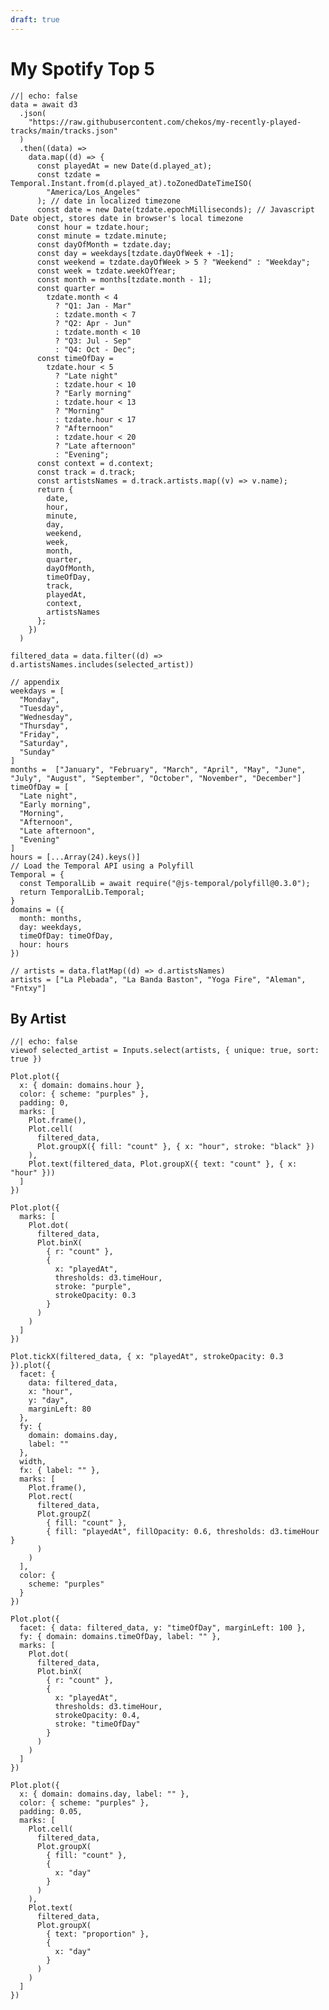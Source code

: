 ```yaml
---
draft: true
---
```

# My Spotify Top 5

```ojs
//| echo: false
data = await d3
  .json(
    "https://raw.githubusercontent.com/chekos/my-recently-played-tracks/main/tracks.json"
  )
  .then((data) =>
    data.map((d) => {
      const playedAt = new Date(d.played_at);
      const tzdate = Temporal.Instant.from(d.played_at).toZonedDateTimeISO(
        "America/Los_Angeles"
      ); // date in localized timezone
      const date = new Date(tzdate.epochMilliseconds); // Javascript Date object, stores date in browser's local timezone
      const hour = tzdate.hour;
      const minute = tzdate.minute;
      const dayOfMonth = tzdate.day;
      const day = weekdays[tzdate.dayOfWeek + -1];
      const weekend = tzdate.dayOfWeek > 5 ? "Weekend" : "Weekday";
      const week = tzdate.weekOfYear;
      const month = months[tzdate.month - 1];
      const quarter =
        tzdate.month < 4
          ? "Q1: Jan - Mar"
          : tzdate.month < 7
          ? "Q2: Apr - Jun"
          : tzdate.month < 10
          ? "Q3: Jul - Sep"
          : "Q4: Oct - Dec";
      const timeOfDay =
        tzdate.hour < 5
          ? "Late night"
          : tzdate.hour < 10
          ? "Early morning"
          : tzdate.hour < 13
          ? "Morning"
          : tzdate.hour < 17
          ? "Afternoon"
          : tzdate.hour < 20
          ? "Late afternoon"
          : "Evening";
      const context = d.context;
      const track = d.track;
      const artistsNames = d.track.artists.map((v) => v.name);
      return {
        date,
        hour,
        minute,
        day,
        weekend,
        week,
        month,
        quarter,
        dayOfMonth,
        timeOfDay,
        track,
        playedAt,
        context,
        artistsNames
      };
    })
  )
  
filtered_data = data.filter((d) => d.artistsNames.includes(selected_artist))

// appendix
weekdays = [
  "Monday",
  "Tuesday",
  "Wednesday",
  "Thursday",
  "Friday",
  "Saturday",
  "Sunday"
]
months =  ["January", "February", "March", "April", "May", "June", "July", "August", "September", "October", "November", "December"]
timeOfDay = [
  "Late night",
  "Early morning",
  "Morning",
  "Afternoon",
  "Late afternoon",
  "Evening"
]
hours = [...Array(24).keys()]
// Load the Temporal API using a Polyfill
Temporal = {
  const TemporalLib = await require("@js-temporal/polyfill@0.3.0");
  return TemporalLib.Temporal;
}
domains = ({
  month: months,
  day: weekdays,
  timeOfDay: timeOfDay,
  hour: hours
})

// artists = data.flatMap((d) => d.artistsNames)
artists = ["La Plebada", "La Banda Baston", "Yoga Fire", "Aleman", "Fntxy"]
```


## By Artist
```ojs
//| echo: false
viewof selected_artist = Inputs.select(artists, { unique: true, sort: true })
```

```ojs
Plot.plot({
  x: { domain: domains.hour },
  color: { scheme: "purples" },
  padding: 0,
  marks: [
    Plot.frame(),
    Plot.cell(
      filtered_data,
      Plot.groupX({ fill: "count" }, { x: "hour", stroke: "black" })
    ),
    Plot.text(filtered_data, Plot.groupX({ text: "count" }, { x: "hour" }))
  ]
})
```


```ojs
Plot.plot({
  marks: [
    Plot.dot(
      filtered_data,
      Plot.binX(
        { r: "count" },
        {
          x: "playedAt",
          thresholds: d3.timeHour,
          stroke: "purple",
          strokeOpacity: 0.3
        }
      )
    )
  ]
})
```


```ojs
Plot.tickX(filtered_data, { x: "playedAt", strokeOpacity: 0.3 }).plot({
  facet: {
    data: filtered_data,
    x: "hour",
    y: "day",
    marginLeft: 80
  },
  fy: {
    domain: domains.day,
    label: ""
  },
  width,
  fx: { label: "" },
  marks: [
    Plot.frame(),
    Plot.rect(
      filtered_data,
      Plot.groupZ(
        { fill: "count" },
        { fill: "playedAt", fillOpacity: 0.6, thresholds: d3.timeHour }
      )
    )
  ],
  color: {
    scheme: "purples"
  }
})
```


```ojs
Plot.plot({
  facet: { data: filtered_data, y: "timeOfDay", marginLeft: 100 },
  fy: { domain: domains.timeOfDay, label: "" },
  marks: [
    Plot.dot(
      filtered_data,
      Plot.binX(
        { r: "count" },
        {
          x: "playedAt",
          thresholds: d3.timeHour,
          strokeOpacity: 0.4,
          stroke: "timeOfDay"
        }
      )
    )
  ]
})
```


```ojs
Plot.plot({
  x: { domain: domains.day, label: "" },
  color: { scheme: "purples" },
  padding: 0.05,
  marks: [
    Plot.cell(
      filtered_data,
      Plot.groupX(
        { fill: "count" },
        {
          x: "day"
        }
      )
    ),
    Plot.text(
      filtered_data,
      Plot.groupX(
        { text: "proportion" },
        {
          x: "day"
        }
      )
    )
  ]
})
```
